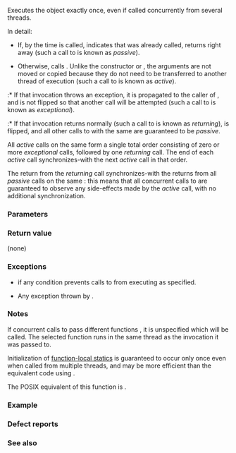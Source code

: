 {{cpp/title|call_once}}
{{cpp/thread/navbar}}
{{ddcl|header=mutex|since=c++11|
template&lt; class Callable, class... Args &gt;
void call_once( std::once_flag&amp; flag, Callable&amp;&amp; f, Args&amp;&amp;... args );
}}

Executes the {{named req|Callable}} object {{c|f}} exactly once, even if called concurrently from several threads. 

In detail:

* If, by the time {{tt|std::call_once}} is called, {{c|flag}} indicates that {{c|f}} was already called, {{tt|std::call_once}} returns right away (such a call to {{tt|std::call_once}} is known as ''passive'').

* Otherwise, {{tt|std::call_once}} calls {{box|{{lti|cpp/utility/functional|INVOKE}}{{c/core|(std::forward&lt;Callable&gt;(f), std::forward&lt;Args&gt;(args)...)}}}}. Unlike the {{lc|std::thread}} constructor or {{lc|std::async}}, the arguments are not moved or copied because they do not need to be transferred to another thread of execution (such a call to {{tt|std::call_once}} is known as ''active'').

:* If that invocation throws an exception, it is propagated to the caller of {{tt|std::call_once}}, and {{c|flag}} is not flipped so that another call will be attempted (such a call to {{tt|std::call_once}} is known as ''exceptional''{{sep}}).
:* If that invocation returns normally (such a call to {{tt|std::call_once}} is known as ''returning''), {{c|flag}} is flipped, and all other calls to {{tt|std::call_once}} with the same {{c|flag}} are guaranteed to be ''passive''.

All ''active'' calls on the same {{c|flag}} form a single total order consisting of zero or more ''exceptional'' calls, followed by one ''returning'' call. The end of each ''active'' call synchronizes-with the next ''active'' call in that order.

The return from the ''returning'' call synchronizes-with the returns from all ''passive'' calls on the same {{c|flag}}: this means that all concurrent calls to {{tt|std::call_once}} are guaranteed to observe any side-effects made by the ''active'' call, with no additional synchronization.

===Parameters===
{{par begin}}
{{par|flag|an object, for which exactly one function gets executed}}
{{par|f|{{named req|Callable}} object to invoke}}
{{par|args...|arguments to pass to the function}}
{{par end}}

===Return value===
(none)

===Exceptions===
* {{lc|std::system_error}} if any condition prevents calls to {{tt|std::call_once}} from executing as specified.
* Any exception thrown by {{c|f}}.

===Notes===
If concurrent calls to {{tt|std::call_once}} pass different functions {{c|f}}, it is unspecified which {{c|f}} will be called. The selected function runs in the same thread as the {{tt|std::call_once}} invocation it was passed to.

Initialization of [[cpp/language/storage duration#Static local variables|function-local statics]] is guaranteed to occur only once even when called from multiple threads, and may be more efficient than the equivalent code using {{tt|std::call_once}}.

The POSIX equivalent of this function is [https://pubs.opengroup.org/onlinepubs/9699919799/functions/pthread_once.html {{tt|pthread_once}}].

===Example===
{{example
|code=
#include &lt;iostream&gt;
#include &lt;mutex&gt;
#include &lt;thread&gt;

std::once_flag flag1, flag2;

void simple_do_once()
{
    std::call_once(flag1, [](){ std::cout &lt;&lt; "Simple example: called once\n"; });
}

void may_throw_function(bool do_throw)
{
    if (do_throw)
    {
        std::cout &lt;&lt; "Throw: call_once will retry\n"; // this may appear more than once
        throw std::exception();
    }
    std::cout &lt;&lt; "Did not throw, call_once will not attempt again\n"; // guaranteed once
}

void do_once(bool do_throw)
{
    try
    {
        std::call_once(flag2, may_throw_function, do_throw);
    }
    catch (...) {}
}

int main()
{
    std::thread st1(simple_do_once);
    std::thread st2(simple_do_once);
    std::thread st3(simple_do_once);
    std::thread st4(simple_do_once);
    st1.join();
    st2.join();
    st3.join();
    st4.join();
    
    std::thread t1(do_once, true);
    std::thread t2(do_once, true);
    std::thread t3(do_once, false);
    std::thread t4(do_once, true);
    t1.join();
    t2.join();
    t3.join();
    t4.join();
}
|p=true
|output=
Simple example: called once
Throw: call_once will retry
Throw: call_once will retry
Throw: call_once will retry
Did not throw, call_once will not attempt again
}}

===Defect reports===
{{dr list begin}}
{{dr list item|wg=lwg|dr=2080|std=C++11|before={{lc|std::invalid_argument}} would be thrown if {{c|f}} is invalid,&lt;br&gt;but the scenario where {{c|f}} is invalidated is not specified|after=removed this error condition}}
{{dr list item|wg=lwg|dr=2442|std=C++11|before=the arguments were copied and/or moved before invocation|after=no copying/moving is performed}}
{{dr list end}}

===See also===
{{dsc begin}}
{{dsc inc|cpp/thread/dsc once_flag}}
{{dsc see c|c/thread/call_once}}
{{dsc end}}

{{langlinks|de|es|fr|it|ja|pt|ru|zh}}